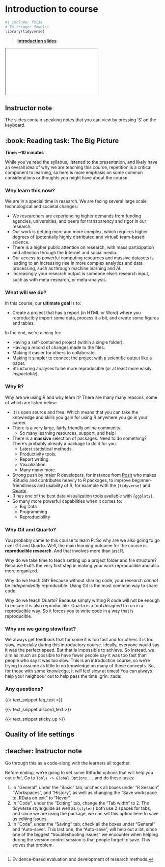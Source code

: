 # Introduction to course {#sec-introduction}

```r
#| include: false
# To trigger downlit
library(tidyverse)
```

> [**Introduction slides**](../slides/introduction.html)

<div>

```{=html}
<iframe class="slide-deck" src="../slides/introduction.html"></iframe>
```

</div>

::: {.callout-note collapse="true"}
## Instructor note

The slides contain speaking notes that you can view by pressing 'S' on
the keyboard.
:::

## :book: Reading task: The Big Picture

**Time: \~10 minutes**

While you've read the syllabus, listened to the presentation, and likely
have an overall idea of why we are teaching this course, repetition is a
critical component to learning, so here is more emphasis on some common
considerations or thoughts you might have about the course.

### Why learn this now? {.unnumbered}

We are in a special time in research. We are facing several large scale
technological and societal changes:

-   We researchers are experiencing higher demands from funding
    agencies, universities, and peers for transparency and rigor in our
    research.
-   Our work is getting more and more complex, which requires higher
    degrees of (potentially highly distributed and virtual) team-based
    science.
-   There is a higher public attention on research, with mass
    participation and attention through the Internet and social media.
-   Our access to powerful computing resources and massive datasets is
    leading to an increasing rise in more complex analytics and data
    processing, such as through machine learning and AI.
-   Increasingly your research output is someone else's research input,
    such as with meta-research[^1] or meta-analysis.

[^1]: Evidence-based evaluation and development of research methods.

### What will we do? {.unnumbered}

In this course, our **ultimate goal** is to:

-   Create a project that has a report (in HTML or Word) where you
    reproducibly import some data, process it a bit, and create some
    figures and tables.

In the end, we're aiming for:

-   Having a self-contained project (within a single folder).
-   Having a record of changes made to the files.
-   Making it easier for others to collaborate.
-   Making it simpler to connect the project with a scientific output
    like a paper.
-   Structuring analyses to be more reproducible (or at least more
    easily *inspectable*).

### Why R? {.unnumbered}

Why are we using R and why learn it? There are many many reasons, some
of which are listed below:

-   It is open source and free. Which means that you can take the
    knowledge and skills you gain for using R anywhere you go in your
    career.
-   There is a very large, fairly friendly online community.
    -   So many learning resources, support, and help!
-   There is a **massive** selection of packages. Need to do something?
    There's probably already a package to do it for you.
    -   Latest statistical methods.
    -   Productivity tools.
    -   Report writing.
    -   Visualization.
    -   Many many more.
-   Strong push by major R developers, for instance from
    [Posit](https://posit.co) who makes RStudio and contributes heavily
    to R packages, to improve beginner-friendliness and usability of R,
    for example with the `{tidyverse}` and [Quarto](https://quarto.org).
-   R has one of the best data visualization tools available with
    `{ggplot2}`.
-   So many more powerful capabilities when it comes to:
    -   Big Data
    -   Programming
    -   Reproducibility

### Why Git and Quarto? {.unnumbered}

You probably came to this course to learn R. So why are we also going to
go over Git and Quarto. Well, the main learning outcome for the course
is **reproducible research**. And that involves more than just R.

Why do we take time to teach setting up a project folder and file
structure? Because that's the very first step in making your work
reproducible and also more organized.

Why do we teach Git? Because without sharing code, your research
*cannot* be *independently* reproducible. Using Git is the most common
way to share code.

Why do we teach Quarto? Because simply writing R code will not be enough
to ensure it is also reproducible. Quarto is a tool *designed* to run in
a reproducible way. So it forces you to write code in a way that is
reproducible.

### Why are we going slow/fast? {.unnumbered}

We always get feedback that for some it is too fast and for others it is
too slow, especially during this introductory course. Ideally, everyone
would say it was the perfect speed. But that is impossible to achieve.
So instead, we aim as much as possible to have fewer people say it was
too fast than people who say it was too slow. This is an introduction
course, so we're trying to assume as little to no knowledge on many of
these concepts. So, for those with some knowledge, it *will* feel slow
at times! You can always help your neighbour out to help pass the time
:grin: :tada:

### Any questions? {.unnumbered}

{{< text_snippet faq_text >}}

{{< text_snippet discord_text >}}

{{< text_snippet sticky_up >}}

## Quality of life settings

::: {.callout-note appearance="minimal" collapse="true"}
## :teacher: Instructor note

Go through this as a code-along with the learners all together.
:::

Before ending, we're going to set some RStudio options that will help
you out *a lot*. Go to `Tools -> Global Options...` and do these tasks:

1.  In "General", under the "Basic" tab, uncheck all boxes under "R
    Session", "Workspaces", and "History", as well as changing the "Save
    workspace to .RData on exit" to "Never".
2.  In "Code", under the "Editing" tab, change the "Tab width" to 2. The
    tidyverse style guide as well as `{styler}` both use 2 spaces for
    tabs, and since we are using the package, we can set this option
    here to save us editing issues.
3.  In "Code", under the "Saving" tab, check all the boxes under
    "General" and "Auto-save". This last one, the "Auto-save", will help
    out a lot, since one of the biggest "troubleshooting issues" we
    encounter when helping during the version control session is that
    people forget to save. This solves that problem.
